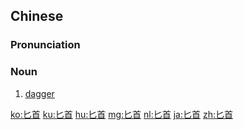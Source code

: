 ==Chinese==
{{zh-forms}}

===Pronunciation===
{{zh-pron
|m=bǐshǒu
|c=bei6 sau2
|mn=pí-siú
|cat=n
}}

===Noun===
{{zh-noun}}

# [[dagger]] {{zh-mw|m:把}}

{{zh-cat|Weapons}}

[[ko:匕首]]
[[ku:匕首]]
[[hu:匕首]]
[[mg:匕首]]
[[nl:匕首]]
[[ja:匕首]]
[[zh:匕首]]